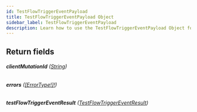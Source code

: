 ```yaml
---
id: TestFlowTriggerEventPayload
title: TestFlowTriggerEventPayload Object
sidebar_label: TestFlowTriggerEventPayload
description: Learn how to use the TestFlowTriggerEventPayload Object for Builder's API.
---
```


## Return fields

###### <b>clientMutationId</b> ([String](/composer/builder/api/schema/scalar/String.mdx))

###### <b>errors</b> ([[ErrorType!]!](/composer/builder/api/schema/object/ErrorType.mdx))

###### <b>testFlowTriggerEventResult</b> ([TestFlowTriggerEventResult](/composer/builder/api/schema/object/TestFlowTriggerEventResult.mdx))
